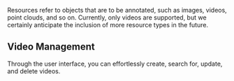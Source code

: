 
Resources refer to objects that are to be annotated, such as images, videos, point clouds, and so on. Currently, only videos are supported, but we certainly anticipate the inclusion of more resource types in the future.

## Video Management

Through the user interface, you can effortlessly create, search for, update, and delete videos.

<VideoPlayer url="https://nutsh-public.s3.eu-central-1.amazonaws.com/doc/video/manage_videos.mp4" />
